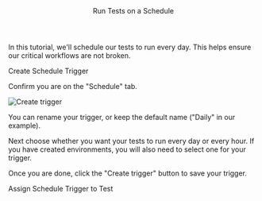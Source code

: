 

<Layout>

<Header>Run Tests on a Schedule</Header>

In this tutorial, we'll schedule our tests to run every day. This helps ensure our critical workflows are not broken.

<SubHeader>Create Schedule Trigger</SubHeader>

<CreateTrigger description="every day" />

Confirm you are on the "Schedule" tab.

<Image
  alt="Create trigger"
  height={458}
  src="/docs/run-tests-on-a-schedule/create-trigger.png"
  width={488}
/>

You can rename your trigger, or keep the default name ("Daily" in our example).

Next choose whether you want your tests to run every day or every hour. If you have created <Link href="use-environment-variables">environments</Link>, you will also need to select one for your trigger.

Once you are done, click the "Create trigger" button to save your trigger.

<SubHeader>Assign Schedule Trigger to Test</SubHeader>

<AssignTrigger doc="run-tests-on-a-schedule" />

<ViewRunHistory description="every day" />

</Layout>
